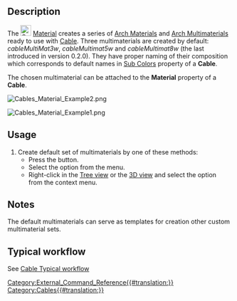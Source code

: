 <languages/>
<translate>

<!--T:1-->
{{Docnav
|[[Cables_CableLightPoint|CableLightPoint]]
|[[Cables_SupportPoint|SupportPoint]]
|[[Cables_Workbench|Cables]]
|IconL=Cables_CableLightPoint.svg
|IconR=Cables_SupportPoint.svg
|IconC=Cables_workbench_icon.svg
}}

<!--T:2-->
{{GuiCommand
|Name=Cables Material
|MenuLocation=Cables → Cable Materials
|Workbenches=[[Cables_Workbench|Cables]]
|Shortcut=
|Version=0.1.0
|SeeAlso=[[Cables_Cable|Cables Cable]], [[Cables_CableBox|Cables CableBox]]
}}

==Description== <!--T:3-->

<!--T:4-->
The [[Image:Cables_Material.svg|24px]] [[Cables_Material|Material]] creates a series of [[Arch_SetMaterial|Arch Materials]] and [[Arch_MultiMaterial|Arch Multimaterials]] ready to use with [[Cables_Cable|Cable]]. Three multimaterials are created by default: ''cableMultiMat3w'', ''cableMultimat5w'' and ''cableMultimat8w'' (the last introduced in version 0.2.0). They have proper naming of their composition which corresponds to default names in [[Cables_Cable#Properties|Sub Colors]] property of a '''Cable'''.

<!--T:5-->
The chosen multimaterial can be attached to the '''Material''' property of a '''Cable'''.

</translate>
[[Image:Cables_Material_Example2.png]]

[[Image:Cables_Material_Example1.png]]
<translate>
<!--T:6-->
{{Caption|Example of the default multimaterials:<br/>There are J, L1, N, PE, CU names visible}}

==Usage== <!--T:7-->

<!--T:8-->
# Create default set of multimaterials by one of these methods:
#* Press the {{Button|[[Image:Cables_Material.svg|16px]] [[Cables_Material|Cable Materials]]}} button.
#* Select the {{MenuCommand|Cables → [[Image:Cables_Material.svg|16px]] Cable Materials}} option from the menu.
#* Right-click in the [[Tree_view|Tree view]] or the [[3D_view|3D view]] and select the {{MenuCommand|Cables → [[Image:Cables_Material.svg|16px]] Cable Materials}} option from the context menu.

==Notes== <!--T:9-->

<!--T:10-->
The default multimaterials can serve as templates for creation other custom multimaterial sets.

==Typical workflow== <!--T:11-->

<!--T:12-->
See [[Cables_Cable#Typical workflow|Cable Typical workflow]]


<!--T:13-->
{{Docnav
|[[Cables_CableLightPoint|CableLightPoint]]
|[[Cables_SupportPoint|SupportPoint]]
|[[Cables_Workbench|Cables]]
|IconL=Cables_CableLightPoint.svg
|IconR=Cables_SupportPoint.svg
|IconC=Cables_workbench_icon.svg
}}

</translate>
[[Category:External_Command_Reference{{#translation:}}]]
[[Category:Cables{{#translation:}}]]